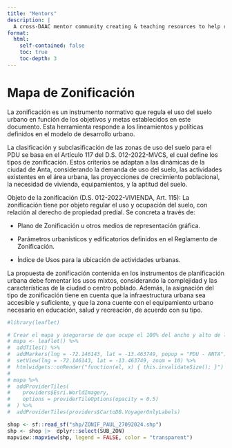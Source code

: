 ```yaml
---
title: "Mentors"
description: |
  A cross-DAAC mentor community creating & teaching resources to help researchers migrate workflows to the cloud
format:
  html:
    self-contained: false
    toc: true
    toc-depth: 3
---
```


# Mapa de Zonificación

La zonificación es un instrumento normativo que regula el uso del suelo urbano en función de los objetivos y metas establecidos en este documento. Esta herramienta responde a los lineamientos y políticas definidos en el modelo de desarrollo urbano.

La clasificación y subclasificación de las zonas de uso del suelo para el PDU se basa en el Artículo 117 del D.S. 012-2022-MVCS, el cual define los tipos de zonificación. Estos criterios se adaptan a las dinámicas de la ciudad de Anta, considerando la demanda de uso del suelo, las actividades existentes en el área urbana, las proyecciones de crecimiento poblacional, la necesidad de vivienda, equipamientos, y la aptitud del suelo.

Objeto de la zonificación (D.S. 012-2022-VIVIENDA, Art. 115):
La zonificación tiene por objeto regular el uso y ocupación del suelo, con relación al derecho de propiedad predial. Se concreta a través de:

- Plano de Zonificación u otros medios de representación gráfica.

- Parámetros urbanísticos y edificatorios definidos en el Reglamento de Zonificación.

- Índice de Usos para la ubicación de actividades urbanas.

La propuesta de zonificación contenida en los instrumentos de planificación urbana debe fomentar los usos mixtos, considerando la complejidad y las características de la ciudad o centro poblado. Además, la asignación del tipo de zonificación tiene en cuenta que la infraestructura urbana sea accesible y suficiente, y que la zona cuente con el equipamiento urbano necesario en educación, salud y recreación, de acuerdo con su tipo.
```r
#library(leaflet)

# Crear el mapa y asegurarse de que ocupe el 100% del ancho y alto de la ventana
# mapa <- leaflet() %>%
#  addTiles() %>%
#  addMarkers(lng = -72.146143, lat = -13.463749, popup = "PDU - ANTA") #%>%
#  setView(lng = -72.146143, lat = -13.463749, zoom = 10) %>%
#  htmlwidgets::onRender("function(el, x) { this.invalidateSize(); }")
# 
# mapa %>%
#  addProviderTiles(
#    providers$Esri.WorldImagery,
#    options = providerTileOptions(opacity = 0.5)
#  ) %>%
#  addProviderTiles(providers$CartoDB.VoyagerOnlyLabels)
```

```r
shop <- sf::read_sf("shp/ZONIF_PAUL_27092024.shp")
shp <- shop |>  dplyr::select(SUB_ZON)
mapview::mapview(shp, legend = FALSE, color = "transparent")


```

